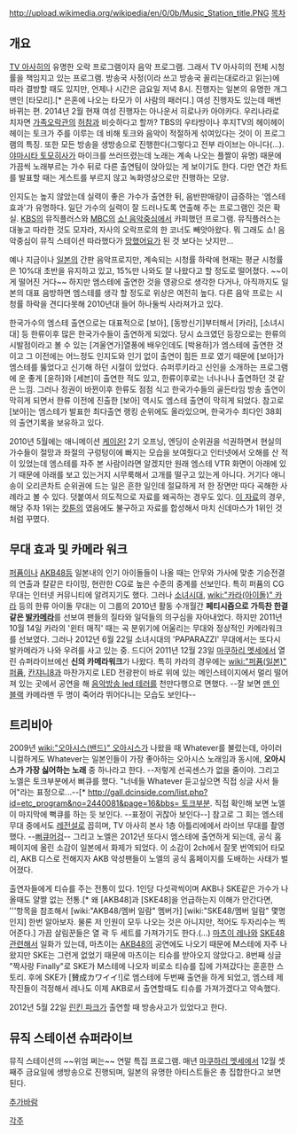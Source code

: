 http://upload.wikimedia.org/wikipedia/en/0/0b/Music_Station_title.PNG
[[목차]]

== 개요 ==
[[TV 아사히]]의 유명한 오락 프로그램이자 음악 프로그램. 그래서 TV 아사히의 전체 시청률을 책임지고 있는 프로그램. 방송국 사정(이라 쓰고 방송국 꼴리는대로라고 읽는)에 따라 결방할 때도 있지만, 언제나 시간은 금요일 저녁 8시. 진행자는 일본의 유명한 개그맨인 [타모리].[* 은혼에 나오는 타모가 이 사람의 패러디.] 여성 진행자도 있는데 매번 바뀌는 편. 2014년 2월 현재 여성 진행자는 아나운서 히로나카 아야카다. 우리나라로 치자면 [[가족오락관]]의 [[허참]]과 비슷하다고 할까?
TBS의 우타방이나 후지TV의 헤이헤이헤이는 토크가 주를 이루는 데 비해 토크와 음악이 적절하게 섞여있다는 것이 이 프로그램의 특징. 또한 모든 방송을 생방송으로 진행한다(그렇다고 전부 라이브는 아니다(...). [[야마시타 토모히사]]가 마이크를 쓰러뜨렸는데 노래는 계속 나오는 플짤이 유명) 때문에 가끔씩 노래부르는 가수 뒤로 다른 출연팀이 앉아있는 게 보이기도 한다. 다만 연간 차트를 발표할 때는 게스트를 부르지 않고 녹화영상으로만 진행하는 모양.
 
인지도는 높지 않았는데 실력이 좋은 가수가 출연한 뒤, 음반판매량이 급증하는 '엠스테 효과'가 유명하다. 일단 가수의 실력이 잘 드러나도록 연출해 주는 프로그램인 것은 확실. 
[[KBS]]의 뮤직플러스와 [[MBC]]의 [[쇼! 음악중심]]에서 카피했던 프로그램. 뮤직플러스는 대놓고 따라한 것도 모자라, 자사의 오락프로의 한 코너도 빼앗아왔다. 뭐 그래도 쇼! 음악중심이 뮤직 스테이션 따라했다가 [[망했어요]]가 된 것 보다는 낫지만...

예나 지금이나 [[일본]]의 간판 음악프로지만, 계속되는 시청률 하락에 현재는 평균 시청률은 10%대 초반을 유지하고 있고, 15%만 나와도 잘 나왔다고 할 정도로 떨어졌다. ~~이게 떨어진 거다~~ 하지만 엠스테에 출연한 것을 영광으로 생각한 다거나, 아직까지도 일본의 대표 음방하면 엠스테를 생각 할 정도로 위상은 여전히 높다. 다른 음악 프로는 시청률 하락을 견디다못해 2010년대 들어 하나둘씩 사라져가고 있다.

한국가수의 엠스테 출연으로는 대표적으로 [보아], [동방신기]부터해서 [카라], [소녀시대] 등 한류이후 많은 한국가수들이 출연하게 되었다. 당시 쇼크였던 등장으로는 한류의 시발점이라고 볼 수 있는 [겨울연가]열풍에 배우인데도 [박용하]가 엠스테에 출연한 것이고 그 이전에는 어느정도 인지도와 인기 없이 출연이 힘든 프로 였기 때문에 [보아]가 엠스테를 뚫었다고 신기해 하던 시절이 있었다. 슈퍼루키라고 신인을 소개하는 프로그램에 운 좋게 [윤하]와 [세븐]이 출연한 적도 있고, 한류이후로는 너나나나 출연하던 것 같은 느낌. 그러나 정권이 바뀐이후 한류도 점점 식고 한국가수들의 골든타임 방송 출연이 막히게 되면서 한류 이전에 진출한 [보아] 역시도 엠스테 출연이 막히게 되었다. 참고로 [보아]는 엠스테가 발표한 최다출연 랭킹 순위에도 올라있으며, 한국가수 최다인 38회의 출연기록을 보유하고 있다.

2010년 5월에는 애니메이션 [[케이온!]] 2기 오프닝, 엔딩이 순위권을 석권하면서 현실의 가수들이 절망과 좌절의 구렁텅이에 빠지는 모습을 보여줬다고 인터넷에서 오해를 산 적이 있었는데 엠스테를 자주 본 사람이라면 알겠지만 원래 엠스테 VTR 화면이 아래에 있기 때문에 아래를 보고 있는거지 시무룩해서 고개를 떨구고 있는게 아니다. 거기다 애니송이 오리콘차트 순위권에 드는 일은 흔한 일인데 절묘하게 저 한 장면만 따다 곡해한 사례라고 볼 수 있다. 덧붙여서 의도적으로 자료를 왜곡하는 경우도 있다. [http://toez2dj.net/zeroboard/zboard.php?id=e_humor&no=52125 이 자료]의 경우, 해당 주차 1위는 [[캇툰]]의 <DEAD OR ALIVE> 였음에도 불구하고 자료를 합성해서 마치 신데마스가 1위인 것처럼 꾸몄다.
== 무대 효과 및 카메라 워크 ==

[[퍼퓸]]이나 [[AKB48]]등 일본내의 인기 아이돌들이 나올 때는 안무와 가사에 맞춘 기승전결의 연출과 칼같은 타이밍, 현란한 CG로 높은 수준의 중계를 선보인다. 특히 퍼퓸의 CG 무대는 인터넷 커뮤니티에 알려지기도 했다. 
그러나 [[소녀시대]], [[wiki:"카라(아이돌)" 카라]] 등의 한류 아이돌 무대는 이 그룹의 2010년 활동 수개월간 '''페티시즘으로 가득찬 한결같은 [[발]]카메라'''를 선보여 팬들의 질타와 일덕들의 의구심을 자아내었다. 하지만 2011년  10월 14일 카라의 '윈터 매직' 때는 곡 분위기에 어울리는 무대와 정상적인 카메라워크를 선보였다. 그러나 2012년 6월 22일 소녀시대의 'PAPARAZZI' 무대에서는 또다시 발카메라가 나와 우려를 사고 있는 중. 
드디어 2011년 12월 23일 [[마쿠하리 멧세]]에서 열린 슈퍼라이브에선 '''신의 카메라워크'''가 나왔다. 특히 카라의 경우에는 [[wiki:"퍼퓸(일본)" 퍼퓸]], [[칸쟈니8]]과 마찬가지로 LED 전광판이 바로 위에 있는 메인스테이지에서 멀리 떨어져 있는 곳에서 공연을 해 [[음악방송 led 테러]]를 천만다행으로 면했다. --잘 보면 [[맨 인 블랙]] 카메라맨 두 명이 죽어라 뛰어다니는 모습도 보인다--

== 트리비아 ==

2009년 [[wiki:"오아시스(밴드)" 오아시스]]가 나왔을 때 Whatever를 불렀는데, 아이러니컬하게도 Whatever는 일본인들이 가장 좋아하는 오아시스 노래임과 동시에, '''오아시스가 가장 싫어하는 노래''' 중 하나라고 한다. --저렇게 선곡센스가 없을 줄이야. 그리고 노엘은 토크부분에서 뻐큐를 했다. "너네들 Whatever 듣고싶으면 직접 싱글 사서 들어"라는 표정으로...--[* [[http://gall.dcinside.com/list.php?id=etc_program&no=2440081&page=16&bbs= 토크부분]]. 직접 확인해 보면 노엘이 마지막에 뻑큐를 하는 듯 보인다. --표정이 귀찮아 보인다--] 참고로 그 회는 엠스테 무대 중에서도 [[레전설]]로 꼽히며, TV 아사히 본사 1층 아틀리에에서 라이브 무대를 촬영했다. --[[뻐큐머겅]]--
그리고 노엘은 2012년 또다시 엠스테에 출연하게 되는데, 공식 홈페이지에 올린 소감이 일본에서 화제가 되었다. 이 소감이 2ch에서 잘못 번역되어 타모리, AKB 디스로 전해지자 AKB 악성팬들이 노엘의 공식 홈페이지를 도배하는 사태가 벌어졌다.

출연자들에게 티슈를 주는 전통이 있다. 1인당 다섯곽씩이며 AKB나 SKE같은 가수가 나올때도 얄짤 없는 전통.[* 왜 [AKB48]과 [SKE48]을 언급하는지 이해가 안간다면, '''항목을 참조해서 [wiki:"AKB48/멤버 일람" 멤버가] [wiki:"SKE48/멤버 일람" 몇명인지] 한번 알아보자. 물론 저 인원이 모두 나오는 것은 아니지만, 적어도 두자리수는 찍어준다.] 가끔 살림꾼들은 열 곽 두 세트를 가져가기도 한다.(...) [[마츠이 레나]]와 [[SKE48]]관련해서 일화가 있는데, 마츠이는 [[AKB48]]의 공연에도 나오기 때문에 M스테에 자주 나왔지만 SKE는 그런게 없었기 때문에 마츠이는 티슈를 받아오지 않았다고. 8번째 싱글 "짝사랑 Finally"로 SKE가 M스테에 나오자 비로소 티슈를 집에 가져갔다는 훈훈한 스토리. 후에 SKE가 [賛成カワイイ!]로 엠스테에 두번째 출연을 하게 되었고, 엠스테 제작진들이 걱정해서 레나도 이제 AKB로서 출연할때도 티슈를 가져가겠다고 약속했다.

2012년 5월 22일 [[린킨 파크]]가 출연할 때 방송사고가 있었다고 한다.

== 뮤직 스테이션 슈퍼라이브 ==
뮤직 스테이션의 ~~위엄 쩌는~~ 연말 특집 프로그램.
매년 [[마쿠하리 멧세]]에서 12월 셋째주 금요일에 생방송으로 진행되며, 일본의 유명한 아티스트들은 총 집합한다고 보면 된다.

[[추가바람]]

[[각주]]
